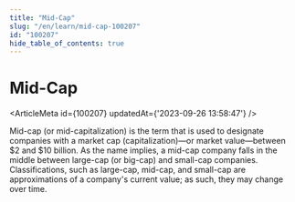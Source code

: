 ```yaml
---
title: "Mid-Cap"
slug: "/en/learn/mid-cap-100207"
id: "100207"
hide_table_of_contents: true
---
```



# Mid-Cap

<ArticleMeta id={100207} updatedAt={'2023-09-26 13:58:47'} />
<div className='border-solid border-b border-t-0 my-4 border-[var(--ifm-color-gray-300)]' />

Mid-cap (or mid-capitalization) is the term that is used to designate companies with a market cap (capitalization)—or market value—between $2 and $10 billion. As the name implies, a mid-cap company falls in the middle between large-cap (or big-cap) and small-cap companies. Classifications, such as large-cap, mid-cap, and small-cap are approximations of a company's current value; as such, they may change over time.

